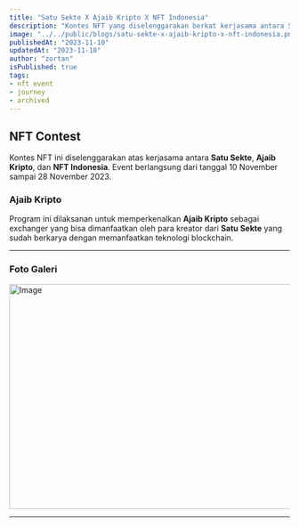 ```yaml
---
title: "Satu Sekte X Ajaib Kripto X NFT Indonesia"
description: "Kontes NFT yang diselenggarakan berkat kerjasama antara Satu Sekte, Ajaib Kripto, dan NFT Indonesia."
image: "../../public/blogs/satu-sekte-x-ajaib-kripto-x-nft-indonesia.png"
publishedAt: "2023-11-10"
updatedAt: "2023-11-10"
author: "zortan"
isPublished: true
tags:
- nft event
- journey
- archived
---
```


## NFT Contest

Kontes NFT ini diselenggarakan atas kerjasama antara **Satu Sekte**, **Ajaib Kripto**, dan **NFT Indonesia**. Event berlangsung dari tanggal 10 November sampai 28 November 2023.

### Ajaib Kripto

Program ini dilaksanan untuk memperkenalkan **Ajaib Kripto** sebagai exchanger yang bisa dimanfaatkan oleh para kreator dari **Satu Sekte** yang sudah berkarya dengan memanfaatkan teknologi blockchain.

---

### Foto Galeri

<Image
  src="/blogs/original/satu-sekte-x-ajaib-kripto-x-nft-indonesia.png"
  width="718"
  height="404"
  alt="Image"
  sizes="100vw"
/>

---